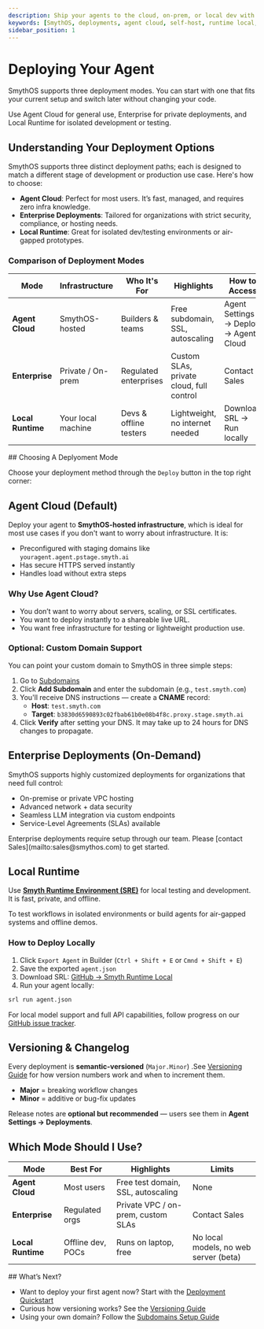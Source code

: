 ```yaml
---
description: Ship your agents to the cloud, on-prem, or local dev with version control and zero-downtime rollouts.
keywords: [SmythOS, deployments, agent cloud, self-host, runtime local, CI/CD]
sidebar_position: 1
---
```


# Deploying Your Agent

SmythOS supports three deployment modes. You can start with one that fits your current setup and switch later without changing your code.

<InfoCallout title="TL;DR">
Use Agent Cloud for general use, Enterprise for private deployments, and Local Runtime for isolated development or testing.
</InfoCallout>

<Spacer size="md" />

## Understanding Your Deployment Options

SmythOS supports three distinct deployment paths; each is designed to match a different stage of development or production use case. Here's how to choose:

- **Agent Cloud**: Perfect for most users. It’s fast, managed, and requires zero infra knowledge.
- **Enterprise Deployments**: Tailored for organizations with strict security, compliance, or hosting needs.
- **Local Runtime**: Great for isolated dev/testing environments or air-gapped prototypes.

<Spacer size="md" />

### Comparison of Deployment Modes

| Mode              | Infrastructure     | Who It's For           | Highlights                               | How to Access                         |
| ----------------- | ------------------ | ---------------------- | ---------------------------------------- | ------------------------------------- |
| **Agent Cloud**   | SmythOS-hosted     | Builders & teams       | Free subdomain, SSL, autoscaling         | Agent Settings → Deploy → Agent Cloud |
| **Enterprise**    | Private / On-prem  | Regulated enterprises  | Custom SLAs, private cloud, full control | Contact Sales                         |
| **Local Runtime** | Your local machine | Devs & offline testers | Lightweight, no internet needed          | Download SRL → Run locally            |

<Spacer size="md" />
## Choosing A Deplyoment Mode

Choose your deployment method through the `Deploy` button in the top right corner:

## Agent Cloud (Default)

Deploy your agent to **SmythOS-hosted infrastructure**, which is ideal for most use cases if you don't want to worry about infrastructure. It is:

* Preconfigured with staging domains like `youragent.agent.pstage.smyth.ai`
* Has secure HTTPS served instantly
* Handles load without extra steps

### Why Use Agent Cloud?
- You don’t want to worry about servers, scaling, or SSL certificates.
- You want to deploy instantly to a shareable live URL.
- You want free infrastructure for testing or lightweight production use.

<Arcade src="https://demo.arcade.software/XsYTxEJvIx0uRY9nZqn1?embed&embed_mobile=tab&embed_desktop=inline&show_copy_link=true" title="Deployment | SmythOS" />

### Optional: Custom Domain Support

You can point your custom domain to SmythOS in three simple steps:

1. Go to [Subdomains](https://app.smythos.com/domains)
2. Click **Add Subdomain** and enter the subdomain (e.g., `test.smyth.com`)
3. You'll receive DNS instructions — create a **CNAME** record:
   - **Host**: `test.smyth.com`
   - **Target**: `b3830d6590893c02fbab61b0e08b4f8c.proxy.stage.smyth.ai`
4. Click **Verify** after setting your DNS. It may take up to 24 hours for DNS changes to propagate.

<Spacer size="md" />

## Enterprise Deployments (On-Demand)

SmythOS supports highly customized deployments for organizations that need full control:

* On-premise or private VPC hosting
* Advanced network + data security
* Seamless LLM integration via custom endpoints
* Service-Level Agreements (SLAs) available

<WarningCallout title="Not Self-Service">
Enterprise deployments require setup through our team. Please [contact Sales](mailto:sales@smythos.com) to get started.
</WarningCallout>

<Spacer size="md" />

## Local Runtime

Use [**Smyth Runtime Environment (SRE)**](/docs/agent-runtime/overview) for local testing and development. It is fast, private, and offline.

<InfoCallout title="When to Use Local Runtime">
To test workflows in isolated environments or build agents for air-gapped systems and offline demos.
</InfoCallout>

### How to Deploy Locally

1. Click `Export Agent` in Builder (`Ctrl + Shift + E` or `Cmnd + Shift + E`)
2. Save the exported `agent.json`
3. Download SRL: [GitHub → Smyth Runtime Local](https://github.com/Smyth-ai/smyth-runtime-local)
4. Run your agent locally:

```bash
srl run agent.json
```

<WarningCallout title="Local Runtime Limitations"> For local model support and full API capabilities, follow progress on our [GitHub issue tracker](https://github.com/SmythOS/smyth-runtime). </WarningCallout> 
<Spacer size="md" />

## Versioning & Changelog

Every deployment is **semantic-versioned** (`Major.Minor`) .See [Versioning Guide](/docs/agent-deployments/versioning) for how version numbers work and when to increment them.

- **Major** = breaking workflow changes
- **Minor** = additive or bug-fix updates

Release notes are **optional but recommended** — users see them in **Agent Settings → Deployments**.

<Spacer size="md" />

## Which Mode Should I Use?

| Mode            | Best For         | Highlights                                | Limits                                      |
|----------------|------------------|-------------------------------------------|---------------------------------------------|
| **Agent Cloud**  | Most users       | Free test domain, SSL, autoscaling        | None                                        |
| **Enterprise**   | Regulated orgs   | Private VPC / on-prem, custom SLAs        | Contact Sales                               |
| **Local Runtime**| Offline dev, POCs| Runs on laptop, free                      | No local models, no web server (beta)       |
<Spacer size="md" />
## What’s Next?

- Want to deploy your first agent now? Start with the [Deployment Quickstart](/docs/agent-deployments/quickstart)
- Curious how versioning works? See the [Versioning Guide](/docs/agent-deployments/versioning)
- Using your own domain? Follow the [Subdomains Setup Guide](/docs/agent-deployments/subdomains)